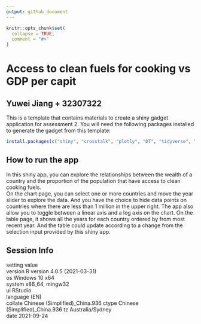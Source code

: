 ```yaml
---
output: github_document
---
```


<!-- README.md is generated from README.Rmd. Please edit that file -->

```r
knitr::opts_chunk$set(
  collapse = TRUE,
  comment = "#>"
)
```

# Access to clean fuels for cooking vs GDP per capit


## Yuwei Jiang + 32307322

This is a template that contains materials to create a shiny gadget application
for assessment 2. You will need the following packages installed to 
generate the gadget from this template:

```r
install.packages(c("shiny", "crosstalk", "plotly", "DT", "tidyverse", "here", "ggplot2"))
```

## How to run the app
   
In this shiny app, you can explore the relationships between the wealth of a country and the 
proportion of the population that have access to clean cooking fuels.   
On the chart page, you can select one or more countries and move the year slider to explore the data. And you have the choice to hide data points on countries where there are less than 1 million in the upper right. The app also allow you to toggle between a linear axis and a log axis on the chart. On the table page, it shows all the years for each country ordered by from most recent year. And the table could update according to a change from the selection input provided by this shiny app. 


## Session Info

 setting  value                         
 version  R version 4.0.5 (2021-03-31)  
 os       Windows 10 x64                
 system   x86_64, mingw32               
 ui       RStudio                       
 language (EN)                          
 collate  Chinese (Simplified)_China.936
 ctype    Chinese (Simplified)_China.936
 tz       Australia/Sydney              
 date     2021-09-24                    




